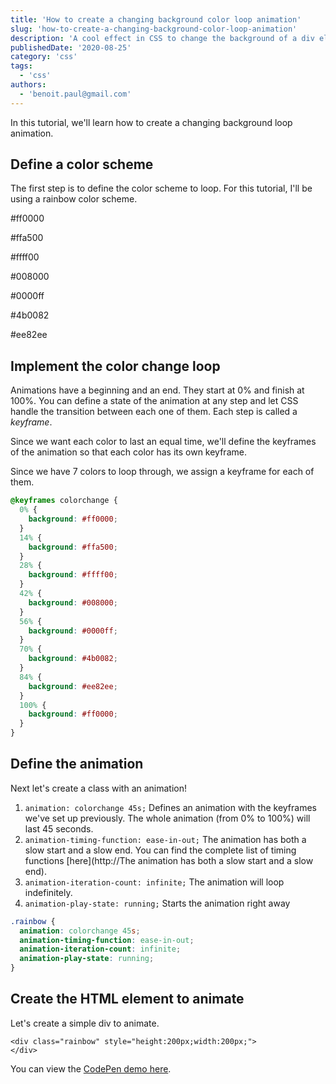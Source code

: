 ```yaml
---
title: 'How to create a changing background color loop animation'
slug: 'how-to-create-a-changing-background-color-loop-animation'
description: 'A cool effect in CSS to change the background of a div element.  Learn some CSS animation along the way!'
publishedDate: '2020-08-25'
category: 'css'
tags:
  - 'css'
authors:
  - 'benoit.paul@gmail.com'
---
```


In this tutorial, we'll learn how to create a changing background loop animation.

## Define a color scheme

The first step is to define the color scheme to loop. For this tutorial, I'll be using a rainbow color scheme.

#ff0000

#ffa500

#ffff00

#008000

#0000ff

#4b0082

#ee82ee

## Implement the color change loop

Animations have a beginning and an end. They start at 0% and finish at 100%. You can define a state of the animation at any step and let CSS handle the transition between each one of them. Each step is called a _keyframe_.

Since we want each color to last an equal time, we'll define the keyframes of the animation so that each color has its own keyframe.

Since we have 7 colors to loop through, we assign a keyframe for each of them.

```css
@keyframes colorchange {
  0% {
    background: #ff0000;
  }
  14% {
    background: #ffa500;
  }
  28% {
    background: #ffff00;
  }
  42% {
    background: #008000;
  }
  56% {
    background: #0000ff;
  }
  70% {
    background: #4b0082;
  }
  84% {
    background: #ee82ee;
  }
  100% {
    background: #ff0000;
  }
}
```

## Define the animation

Next let's create a class with an animation!

1. `animation: colorchange 45s;` Defines an animation with the keyframes we've set up previously. The whole animation (from 0% to 100%) will last 45 seconds.
2. `animation-timing-function: ease-in-out;` The animation has both a slow start and a slow end. You can find the complete list of timing functions [here](http://The animation has both a slow start and a slow end).
3. `animation-iteration-count: infinite;` The animation will loop indefinitely.
4. `animation-play-state: running;` Starts the animation right away

```css
.rainbow {
  animation: colorchange 45s;
  animation-timing-function: ease-in-out;
  animation-iteration-count: infinite;
  animation-play-state: running;
}
```

## Create the HTML element to animate

Let's create a simple div to animate.

```markup
<div class="rainbow" style="height:200px;width:200px;">
</div>
```

You can view the [CodePen demo here](https://codepen.io/vitamindev-the-scripter/pen/YzqZNpP).
